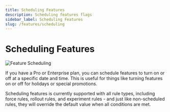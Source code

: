 ```yaml
---
title: Scheduling Features
description: Scheduling features flags
sidebar_label: Scheduling Features
slug: /features/scheduling
---
```


# Scheduling Features

![Feature Scheduling](/images/features/feature-scheduling.png)

If you have a Pro or Enterprise plan, you can schedule features to turn on or off at a specific date and time. This is
useful for things like turning features on or off for holidays or special promotions.

Scheduling features is currently supported with all rule types, including force rules, rollout rules, and
experiment rules - and just like non-scheduled rules, they will override the default value when all conditions
are met.
